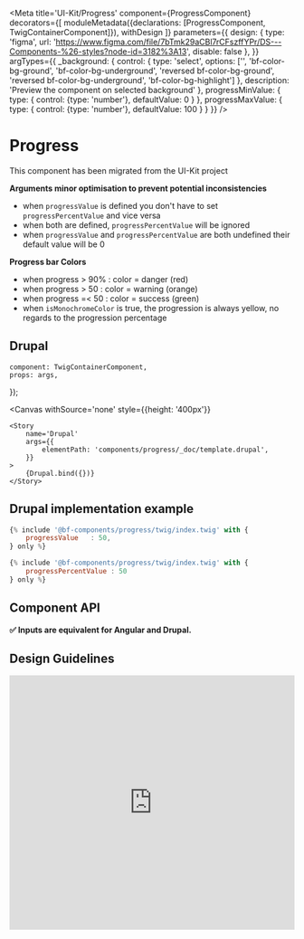 
<Meta
    title='UI-Kit/Progress'
    component={ProgressComponent}
    decorators={[
        moduleMetadata({declarations: [ProgressComponent, TwigContainerComponent]}),
        withDesign
    ]}
    parameters={{
        design: {
            type: 'figma',
            url: 'https://www.figma.com/file/7bTmk29aCBl7rCFszffYPr/DS---Components-%26-styles?node-id=3182%3A13',
            disable: false
        },
    }}
    argTypes={{
        _background: {
            control: {
                type: 'select',
                options: ['', 'bf-color-bg-ground', 'bf-color-bg-underground', 'reversed bf-color-bg-ground', 'reversed bf-color-bg-underground', 'bf-color-bg-highlight']
            },
            description: 'Preview the component on selected background'
        },
        progressMinValue: {
            type: {
                control: {type: 'number'},
                defaultValue: 0
            }
        },
        progressMaxValue: {
            type: {
                control: {type: 'number'},
                defaultValue: 100
            }
        }
    }}
/>

# Progress

This component has been migrated from the UI-Kit project

**Arguments minor optimisation to prevent potential inconsistencies**

- when `progressValue` is defined you don't have to set `progressPercentValue` and vice versa
- when both are defined, `progressPercentValue` will be ignored
- when `progressValue` and `progressPercentValue` are both undefined their default value will be 0

**Progress bar Colors**

- when progress > 90% : color = danger (red)
- when progress > 50 : color = warning (orange)
- when progress =< 50 : color = success (green)
- when `isMonochromeColor` is true, the progression is always yellow, no regards to the progression percentage


## Drupal

    component: TwigContainerComponent,
    props: args,
});

<Canvas
    withSource='none'
    style={{height: '400px'}}
>
    <Story
        name='Drupal'
        args={{
            elementPath: 'components/progress/_doc/template.drupal',
        }}
    >
        {Drupal.bind({})}
    </Story>
</Canvas>


## Drupal implementation example

```jsx
{% include '@bf-components/progress/twig/index.twig' with {
    progressValue   : 50,
} only %}

{% include '@bf-components/progress/twig/index.twig' with {
    progressPercentValue : 50
} only %}
```


## Component API

**✅ Inputs are equivalent for Angular and Drupal.**

<Props of={ProgressComponent}/>


## Design Guidelines


<iframe width='100%' height='450'
        src='https://www.figma.com/embed?embed_host=share&url=https%3A%2F%2Fwww.figma.com%2Ffile%2F7bTmk29aCBl7rCFszffYPr%2FDS---Components-%2526-styles%3Fnode-id%3D3182%253A13'
        frameBorder='0' allowFullScreen></iframe>